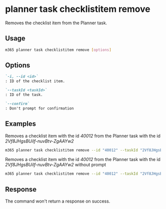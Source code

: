 
# planner task checklistitem remove

Removes the checklist item from the Planner task.

## Usage

```sh
m365 planner task checklistitem remove [options]
```

## Options

```md defintion-list
`-i, --id <id>`
: ID of the checklist item.

`--taskId <taskId>`
: ID of the task.

`--confirm`
: Don't prompt for confirmation
```

<Global />

## Examples

Removes a checklist item with the id _40012_ from the Planner task with the id _2Vf8JHgsBUiIf-nuvBtv-ZgAAYw2_

```sh
m365 planner task checklistitem remove --id "40012" --taskId "2Vf8JHgsBUiIf-nuvBtv-ZgAAYw2" 
```

Removes a checklist item with the id _40012_ from the Planner task with the id _2Vf8JHgsBUiIf-nuvBtv-ZgAAYw2_ without prompt

```sh
m365 planner task checklistitem remove --id "40012" --taskId "2Vf8JHgsBUiIf-nuvBtv-ZgAAYw2" --confirm
```

## Response

The command won't return a response on success.
